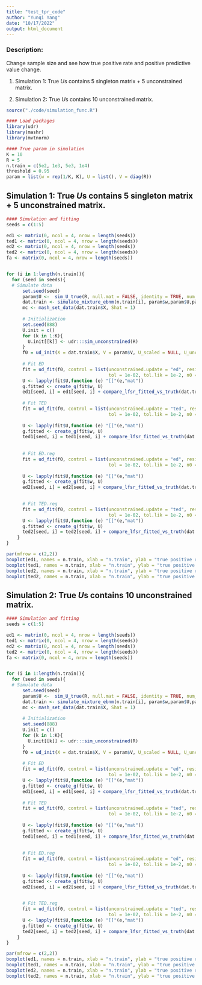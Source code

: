 ```yaml
---
title: "test_tpr_code"
author: "Yunqi Yang"
date: "10/17/2022"
output: html_document
---
```


### Description:

Change sample size and see how true positive rate and positive predictive value change.

1. Simulation 1: True $U$s contains 5 singleton matrix + 5 unconstrained matrix. 

2. Simulation 2: True $U$s contains 10 unconstrained matrix. 

```r
source("./code/simulation_func.R")

#### Load packages
library(udr)
library(mashr)
library(mvtnorm)
```

```r
#### True param in simulation
K = 10
R = 5
n.train = c(5e2, 1e3, 5e3, 1e4)
threshold = 0.95
param = list(w = rep(1/K, K), U = list(), V = diag(R))
```

## Simulation 1: True $U$s contains 5 singleton matrix + 5 unconstrained matrix. 
```r
#### Simulation and fitting
seeds = c(1:5)

ed1 <- matrix(0, ncol = 4, nrow = length(seeds))
ted1 <- matrix(0, ncol = 4, nrow = length(seeds))
ed2 <- matrix(0, ncol = 4, nrow = length(seeds))
ted2 <- matrix(0, ncol = 4, nrow = length(seeds))
fa <- matrix(0, ncol = 4, nrow = length(seeds))


for (i in 1:length(n.train)){
  for (seed in seeds){
  # Simulate data
      set.seed(seed)
      param$U <-  sim_U_true(R, null.mat = FALSE, identity = TRUE, num_singleton = 5, num_unconstrained = 4)
      dat.train <- simulate_mixture_ebnm(n.train[i], param$w,param$U,param$V)
      mc <- mash_set_data(dat.train$X, Shat = 1)
      
      # Initialization
      set.seed(888)
      U.init = c()
      for (k in 1:K){
        U.init[[k]] <- udr:::sim_unconstrained(R)
      }
      f0 = ud_init(X = dat.train$X, V = param$V, U_scaled = NULL, U_unconstrained = U.init, n_rank1 = 0)
      
      # Fit ED
      fit = ud_fit(f0, control = list(unconstrained.update = "ed", resid.update = 'none',
                                      tol = 1e-02, tol.lik = 1e-2, n0 = 0, lambda = 0, maxiter = 5e3), verbose=TRUE)
      U <- lapply(fit$U,function (e) "[["(e,"mat"))
      g.fitted <- create_g(fit$w, U)
      ed1[seed, i] = ed1[seed, i] + compare_lfsr_fitted_vs_truth(dat.train, g.fitted, mc, threshold = threshold)[[1]]
  
      # Fit TED
      fit = ud_fit(f0, control = list(unconstrained.update = "ted", resid.update = 'none',
                                      tol = 1e-02, tol.lik = 1e-2, n0 = 0, lambda = 0, maxiter = 5e3), verbose=TRUE)
      
      U <- lapply(fit$U,function (e) "[["(e,"mat"))
      g.fitted <- create_g(fit$w, U)
      ted1[seed, i] = ted1[seed, i] + compare_lfsr_fitted_vs_truth(dat.train, g.fitted, mc, threshold = threshold)[[1]]
  
  
      # Fit ED.reg
      fit = ud_fit(f0, control = list(unconstrained.update = "ed", resid.update = 'none',
                                      tol = 1e-02, tol.lik = 1e-2, n0 = round(R/2), lambda = 0, maxiter = 5e3), verbose=TRUE)
      
      U <- lapply(fit$U,function (e) "[["(e,"mat"))
      g.fitted <- create_g(fit$w, U)
      ed2[seed, i] = ed2[seed, i] + compare_lfsr_fitted_vs_truth(dat.train, g.fitted, mc, threshold = threshold)[[1]]

  
      # Fit TED.reg
      fit = ud_fit(f0, control = list(unconstrained.update = "ted", resid.update = 'none',
                                      tol = 1e-02, tol.lik = 1e-2, n0 = 0, lambda = round(R/2), maxiter = 5e3), verbose=TRUE)
      U <- lapply(fit$U,function (e) "[["(e,"mat"))
      g.fitted <- create_g(fit$w, U)
      ted2[seed, i] = ted2[seed, i] + compare_lfsr_fitted_vs_truth(dat.train, g.fitted, mc, threshold = threshold)[[1]]
    }
}


```

```r
par(mfrow = c(2,2))
boxplot(ed1, names = n.train, xlab = "n.train", ylab = "true positive rate", main = "ED")
boxplot(ted1, names = n.train, xlab = "n.train", ylab = "true positive rate", main = "TED")
boxplot(ed2, names = n.train, xlab = "n.train", ylab = "true positive rate", main = "ED.reg")
boxplot(ted2, names = n.train, xlab = "n.train", ylab = "true positive rate", main = "TED.reg")

```


## Simulation 2: True $U$s contains 10 unconstrained matrix. 

```r
#### Simulation and fitting
seeds = c(1:5)

ed1 <- matrix(0, ncol = 4, nrow = length(seeds))
ted1 <- matrix(0, ncol = 4, nrow = length(seeds))
ed2 <- matrix(0, ncol = 4, nrow = length(seeds))
ted2 <- matrix(0, ncol = 4, nrow = length(seeds))
fa <- matrix(0, ncol = 4, nrow = length(seeds))


for (i in 1:length(n.train)){
  for (seed in seeds){
  # Simulate data
      set.seed(seed)
      param$U <-  sim_U_true(R, null.mat = FALSE, identity = TRUE, num_singleton = 0, num_unconstrained = 9)
      dat.train <- simulate_mixture_ebnm(n.train[i], param$w,param$U,param$V)
      mc <- mash_set_data(dat.train$X, Shat = 1)
      
      # Initialization
      set.seed(888)
      U.init = c()
      for (k in 1:K){
        U.init[[k]] <- udr:::sim_unconstrained(R)
      }
      f0 = ud_init(X = dat.train$X, V = param$V, U_scaled = NULL, U_unconstrained = U.init, n_rank1 = 0)
      
      # Fit ED
      fit = ud_fit(f0, control = list(unconstrained.update = "ed", resid.update = 'none',
                                      tol = 1e-02, tol.lik = 1e-2, n0 = 0, lambda = 0, maxiter = 5e3), verbose=TRUE)
      U <- lapply(fit$U,function (e) "[["(e,"mat"))
      g.fitted <- create_g(fit$w, U)
      ed1[seed, i] = ed1[seed, i] + compare_lfsr_fitted_vs_truth(dat.train, g.fitted, mc, threshold = threshold)[[1]]
  
      # Fit TED
      fit = ud_fit(f0, control = list(unconstrained.update = "ted", resid.update = 'none',
                                      tol = 1e-02, tol.lik = 1e-2, n0 = 0, lambda = 0, maxiter = 5e3), verbose=TRUE)
      
      U <- lapply(fit$U,function (e) "[["(e,"mat"))
      g.fitted <- create_g(fit$w, U)
      ted1[seed, i] = ted1[seed, i] + compare_lfsr_fitted_vs_truth(dat.train, g.fitted, mc, threshold = threshold)[[1]]
  
  
      # Fit ED.reg
      fit = ud_fit(f0, control = list(unconstrained.update = "ed", resid.update = 'none',
                                      tol = 1e-02, tol.lik = 1e-2, n0 = round(R/2), lambda = 0, maxiter = 5e3), verbose=TRUE)
      
      U <- lapply(fit$U,function (e) "[["(e,"mat"))
      g.fitted <- create_g(fit$w, U)
      ed2[seed, i] = ed2[seed, i] + compare_lfsr_fitted_vs_truth(dat.train, g.fitted, mc, threshold = threshold)[[1]]

  
      # Fit TED.reg
      fit = ud_fit(f0, control = list(unconstrained.update = "ted", resid.update = 'none',
                                      tol = 1e-02, tol.lik = 1e-2, n0 = 0, lambda = round(R/2), maxiter = 5e3), verbose=TRUE)
      U <- lapply(fit$U,function (e) "[["(e,"mat"))
      g.fitted <- create_g(fit$w, U)
      ted2[seed, i] = ted2[seed, i] + compare_lfsr_fitted_vs_truth(dat.train, g.fitted, mc, threshold = threshold)[[1]]
    }
}


```

```r
par(mfrow = c(2,2))
boxplot(ed1, names = n.train, xlab = "n.train", ylab = "true positive rate", main = "ED")
boxplot(ted1, names = n.train, xlab = "n.train", ylab = "true positive rate", main = "TED")
boxplot(ed2, names = n.train, xlab = "n.train", ylab = "true positive rate", main = "ED.reg")
boxplot(ted2, names = n.train, xlab = "n.train", ylab = "true positive rate", main = "TED.reg")

```

